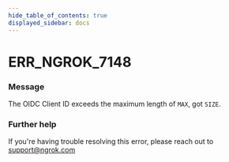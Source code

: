 ```yaml
---
hide_table_of_contents: true
displayed_sidebar: docs
---
```



# ERR_NGROK_7148

### Message

The OIDC Client ID exceeds the maximum length of `MAX`, got `SIZE`.

<ErrorDetails error="err_ngrok_7148" />

### Further help

If you're having trouble resolving this error, please reach out to [support@ngrok.com](mailto:support@ngrok.com?subject=Help%20with%20ERR_NGROK_7148)
